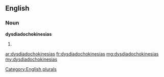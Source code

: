 ==English==

===Noun===
'''dysdiadochokinesias'''

# {{plural of|[[dysdiadochokinesia]]}}

[[Category:English plurals]]

[[ar:dysdiadochokinesias]]
[[fr:dysdiadochokinesias]]
[[mg:dysdiadochokinesias]]
[[my:dysdiadochokinesias]]